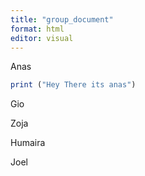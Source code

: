 ```yaml
---
title: "group_document"
format: html
editor: visual
---
```


Anas

```r
print ("Hey There its anas")
```

Gio

Zoja

Humaira

Joel
